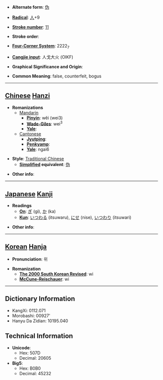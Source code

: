 * '''Alternate form''': [[伪]]

* '''[[Wiktionary:Chinese radical index| Radical]]''': [[Wiktionary:Chinese radical index 人|人]]+9

* '''[[Wiktionary:Chinese total strokes index|Stroke number]]''': [[Wiktionary:Chinese total strokes index 11|11]]

* '''Stroke order''': 

* '''[[Wiktionary:Chinese four corner index|Four-Corner System]]''': 2222<sub>7</sub>

* '''[[Wiktionary:Chinese Cangjie index|Cangjie input]]''': 人戈大火 (OIKF)

* '''Graphical Significance and Origin''': 

* '''Common Meaning''': false, counterfeit, bogus

----

== [[Chinese]] [[Hanzi]] ==

* '''Romanizations'''
** [[Mandarin]]
*** '''[[Pinyin]]''': wěi (wei3)
*** '''[[Wade-Giles]]''': wei<sup>3</sup>
*** '''[[Yale]]''': 
**[[Cantonese]]
***'''[[Jyutping]]''':
***'''[[Penkyamp]]''': 
***'''[[Yale]]''': ngai6

* '''Style''': [[Traditional Chinese]] 
** '''[[Simplified Chinese|Simplified]] equivalent''': [[伪]]

* '''Other info''': 

----

== [[Japanese]] [[Kanji]] ==

* '''Readings'''
** '''[[On]]''': [[ぎ]] (gi), [[か]] (ka)
** '''[[Kun]]''': [[いつわる]] (itsuwaru), [[にせ]] (nise), [[いつわり]] (itsuwari)

* '''Other info''':  

----

== [[Korean]] [[Hanja]] ==

* '''Pronunciation''': 위

* '''Romanization'''
** '''[[The 2000 South Korean Revised Romanization|The 2000 South Korean Revised]]''': wi
** '''[[McCune-Reischauer]]''': wi

----

== Dictionary Information ==

* KangXi: 0112.071
* Morobashi: 00927'
* Hanyu Da Zidian: 10195.040

== Technical Information ==

* '''Unicode''':
** Hex: 507D
** Decimal: 20605
* '''Big5''':
** Hex: B0B0
** Decimal: 45232